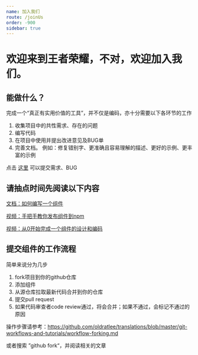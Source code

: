 ```yaml
---
name: 加入我们
route: /joinUs
order: -900
sidebar: true
---
```


# 欢迎来到王者荣耀，不对，欢迎加入我们。

## 能做什么？

完成一个“真正有实用价值的工具”，并不仅是编码，亦十分需要以下各环节的工作

1. 收集项目中的共性需求、存在的问题
2. 编写代码
3. 在项目中使用并提出改进意见及BUG单
4. 完善文档。 例如：修复错别字、更准确且容易理解的描述、更好的示例、更丰富的示例

点击 [这里](https://github.com/yinhunfeixue/projectComponent/issues) 可以提交需求、BUG




## 请抽点时间先阅读以下内容

[文档：如何编写一个组件](./HowToCreateComponent)

[视频：手把手教你发布组件到npm](https://v.youku.com/v_show/id_XNDYwMTA3MjkyNA==.html)

[视频：从0开始完成一个组件的设计和编码](https://v.youku.com/v_show/id_XNDYyMTkzMTUzMg==.html)

## 提交组件的工作流程

简单来说分为几步

1. fork项目到你的github仓库
1. 添加组件
1. 从源仓库拉取最新代码合并到你的仓库
1. 提交pull request
1. 如果代码审查者code review通过，将会合并；如果不通过，会标记不通过的原因


操作步骤请参考：https://github.com/oldratlee/translations/blob/master/git-workflows-and-tutorials/workflow-forking.md

或者搜索 ”github fork“，并阅读相关的文章
